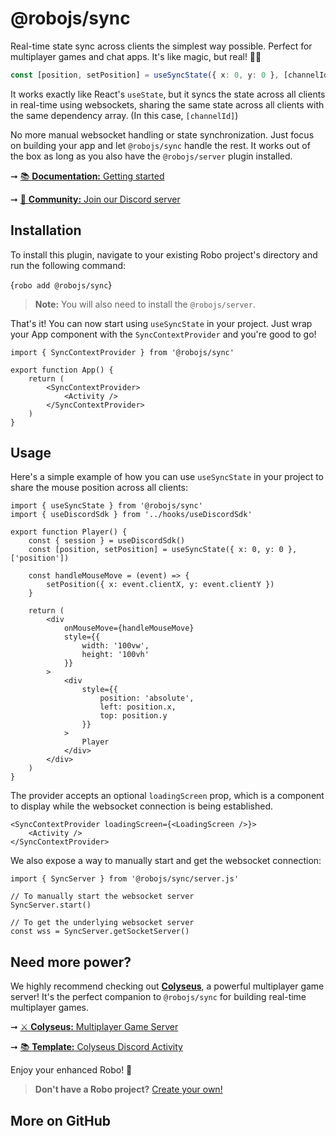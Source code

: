 
# @robojs/sync

Real-time state sync across clients the simplest way possible. Perfect for multiplayer games and chat apps. It's like magic, but real! 🎩✨

```ts
const [position, setPosition] = useSyncState({ x: 0, y: 0 }, [channelId])
```

It works exactly like React's `useState`, but it syncs the state across all clients in real-time using websockets, sharing the same state across all clients with the same dependency array. (In this case, `[channelId]`)

No more manual websocket handling or state synchronization. Just focus on building your app and let `@robojs/sync` handle the rest. It works out of the box as long as you also have the `@robojs/server` plugin installed.

➞ [📚 **Documentation:** Getting started](https://docs.roboplay.dev/docs/getting-started)

➞ [🚀 **Community:** Join our Discord server](https://roboplay.dev/discord)

## Installation 

To install this plugin, navigate to your existing Robo project's directory and run the following command:

<Terminal execute>{`robo add @robojs/sync`}</Terminal>

> **Note:** You will also need to install the `@robojs/server`.

That's it! You can now start using `useSyncState` in your project. Just wrap your App component with the `SyncContextProvider` and you're good to go!

```tsx
import { SyncContextProvider } from '@robojs/sync'

export function App() {
	return (
		<SyncContextProvider>
			<Activity />
		</SyncContextProvider>
	)
}
```

## Usage 

Here's a simple example of how you can use `useSyncState` in your project to share the mouse position across all clients:

```tsx
import { useSyncState } from '@robojs/sync'
import { useDiscordSdk } from '../hooks/useDiscordSdk'

export function Player() {
	const { session } = useDiscordSdk()
	const [position, setPosition] = useSyncState({ x: 0, y: 0 }, ['position'])

	const handleMouseMove = (event) => {
		setPosition({ x: event.clientX, y: event.clientY })
	}

	return (
		<div
			onMouseMove={handleMouseMove}
			style={{
				width: '100vw',
				height: '100vh'
			}}
		>
			<div
				style={{
					position: 'absolute',
					left: position.x,
					top: position.y
				}}
			>
				Player
			</div>
		</div>
	)
}
```

The provider accepts an optional `loadingScreen` prop, which is a component to display while the websocket connection is being established.

```tsx
<SyncContextProvider loadingScreen={<LoadingScreen />}>
	<Activity />
</SyncContextProvider>
```

We also expose a way to manually start and get the websocket connection:

```tsx
import { SyncServer } from '@robojs/sync/server.js'

// To manually start the websocket server
SyncServer.start()

// To get the underlying websocket server
const wss = SyncServer.getSocketServer()
```

## Need more power? 

We highly recommend checking out [**Colyseus**](https://colyseus.io/), a powerful multiplayer game server! It's the perfect companion to `@robojs/sync` for building real-time multiplayer games.

➞ [⚔ **Colyseus:** Multiplayer Game Server](https://colyseus.io/)

➞ [📚 **Template:** Colyseus Discord Activity](https://github.com/Wave-Play/robo.js/tree/main/templates/activity-ts-colyseus-react)

Enjoy your enhanced Robo! 🚀

> **Don't have a Robo project?** [Create your own!](https://docs.roboplay.dev/docs/getting-started)


## More on GitHub

<CardContainer><Card href="https://github.com/Wave-Play/robo.js/tree/main/packages/plugin-sync" title="🔗 GitHub Repository" description="Explore source code on GitHub."/><Card href="/ref/framework" title="🔗 API Reference" description="Check out the entire API."/></CardContainer>
